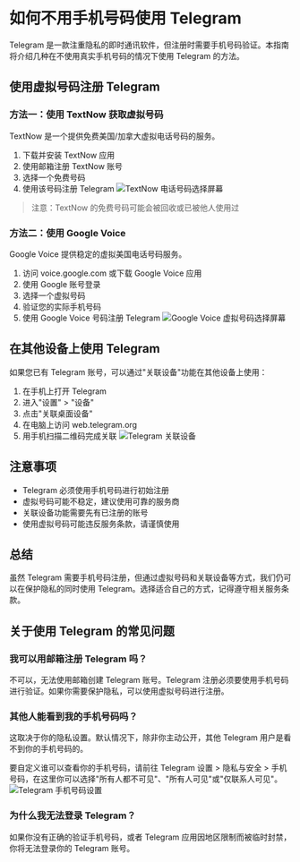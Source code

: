 # 如何不用手机号码使用 Telegram

Telegram 是一款注重隐私的即时通讯软件，但注册时需要手机号码验证。本指南将介绍几种在不使用真实手机号码的情况下使用 Telegram 的方法。

## 使用虚拟号码注册 Telegram

### 方法一：使用 TextNow 获取虚拟号码

TextNow 是一个提供免费美国/加拿大虚拟电话号码的服务。

1. 下载并安装 TextNow 应用
2. 使用邮箱注册 TextNow 账号
3. 选择一个免费号码
4. 使用该号码注册 Telegram
![TextNow 电话号码选择屏幕](https://i.ibb.co/HXZTCwh/textnow-phone-number.webp)

> 注意：TextNow 的免费号码可能会被回收或已被他人使用过

### 方法二：使用 Google Voice

Google Voice 提供稳定的虚拟美国电话号码服务。

1. 访问 voice.google.com 或下载 Google Voice 应用
2. 使用 Google 账号登录
3. 选择一个虚拟号码
4. 验证您的实际手机号码
5. 使用 Google Voice 号码注册 Telegram
![Google Voice 虚拟号码选择屏幕](https://i.ibb.co/JCs2NDV/google-voice-virtual-number.webp)

## 在其他设备上使用 Telegram

如果您已有 Telegram 账号，可以通过"关联设备"功能在其他设备上使用：

1. 在手机上打开 Telegram
2. 进入"设置" > "设备"
3. 点击"关联桌面设备"
4. 在电脑上访问 web.telegram.org
5. 用手机扫描二维码完成关联
![Telegram 关联设备](https://i.ibb.co/DCrSBjT/linked-device-on-telegram.webp)
## 注意事项

- Telegram 必须使用手机号码进行初始注册
- 虚拟号码可能不稳定，建议使用可靠的服务商
- 关联设备功能需要先有已注册的账号
- 使用虚拟号码可能违反服务条款，请谨慎使用

## 总结

虽然 Telegram 需要手机号码注册，但通过虚拟号码和关联设备等方式，我们仍可以在保护隐私的同时使用 Telegram。选择适合自己的方式，记得遵守相关服务条款。 

## 关于使用 Telegram 的常见问题

### 我可以用邮箱注册 Telegram 吗？

不可以，无法使用邮箱创建 Telegram 账号。Telegram 注册必须要使用手机号码进行验证。如果你需要保护隐私，可以使用虚拟号码进行注册。

### 其他人能看到我的手机号码吗？

这取决于你的隐私设置。默认情况下，除非你主动公开，其他 Telegram 用户是看不到你的手机号码的。

要自定义谁可以查看你的手机号码，请前往 Telegram 设置 > 隐私与安全 > 手机号码，在这里你可以选择"所有人都不可见"、"所有人可见"或"仅联系人可见"。
![Telegram 手机号码设置](https://i.ibb.co/VD1BWXQ/telegram-phone-number-settings.webp)

### 为什么我无法登录 Telegram？

如果你没有正确的验证手机号码，或者 Telegram 应用因地区限制而被临时封禁，你将无法登录你的 Telegram 账号。